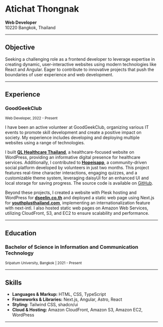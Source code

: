 
# Atichat Thongnak
  
**Web Developer**  
10220 Bangkok, Thailand  

---

## Objective

Seeking a challenging role as a frontend developer to leverage expertise in creating dynamic, user-interactive websites using modern technologies like React and Angular. Eager to contribute to innovative projects that push the boundaries of user experience and web development.

---

## Experience

### GoodGeekClub  
<small className="flex text-sm text-gray-500 -mt-3 mb-3">Web Developer, 2022 - Present</small>

I have been an active volunteer at GoodGeekClub, organizing various IT events to promote skill development and create a positive impact on society. My experience includes developing and deploying multiple websites using a range of technologies.  

I built **[QL Healthcare Thailand](https://qlhealthcarethailand.com/)**, a healthcare-focused website on WordPress, providing an informative digital presence for healthcare services. Additionally, I contributed to **[Hopeisapp](https://hopeis.us/)**, a community-driven social platform developed by volunteers in just two months. This project features real-time character interactions, engaging quizzes, and a customizable theme system, leveraging daisyUI for an enhanced UI and local storage for saving progress. The source code is available on [GitHub](https://github.com/goodgeekclub/hopeisapp).  

Beyond these projects, I created a website with Plesk hosting and WordPress for **[dseelin.co.th](https://dseelin.co.th)** and deployed a static web page using Next.js for **[youthplusthailand.com](https://youthplusthailand.com)**, implementing an internationalization feature with next-intl. I also hosted static web pages on Amazon Web Services, utilizing CloudFront, S3, and EC2 to ensure scalability and performance.

---

## Education

### Bachelor of Science in Information and Communication Technology  
<small className="flex text-sm text-gray-500 -mt-3 mb-3">Sripatum University, Bangkok | 2021 - Present</small>


---

## Skills

- **Languages & Markup:** HTML, CSS, TypeScript  
- **Frameworks & Libraries:** Next.js, Angular, Astro, React  
- **Styling:** Tailwind CSS, shadcn/ui  
- **Cloud & Hosting:** Amazon CloudFront, Amazon S3, Amazon EC2, WordPress

---

<ConnectContent />